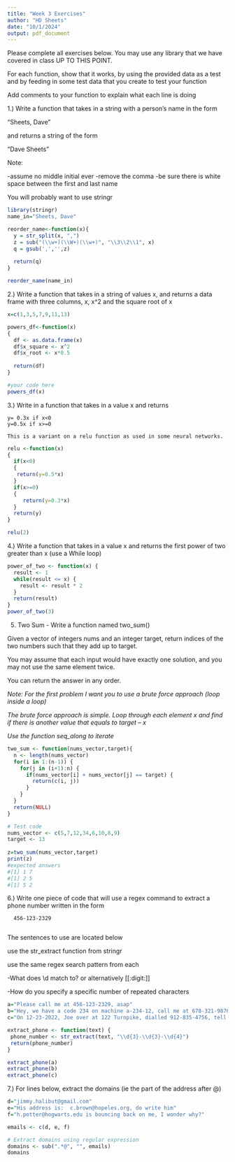 ```yaml
---
title: "Week 3 Exercises"
author: "HD Sheets"
date: "10/1/2024"
output: pdf_document
---
```


Please complete all exercises below. You may use any library that we have covered in class UP TO THIS POINT. 

For each function,  show that it works, by using the provided data as a test
and by feeding in some test data that you create to test your function

Add comments to your function to explain what each line is doing

1.) Write a function that takes in a string with a person's name in the form

"Sheets, Dave"

and returns a string of the form

"Dave Sheets"

Note:

-assume no middle initial ever
-remove the comma
-be sure there is white space between the first and last name

You will probably want to use stringr

```R
library(stringr)
name_in="Sheets, Dave"

reorder_name<-function(x){
  y = str_split(x, ",")
  z = sub("(\\w+)(\\W+)(\\w+)", "\\3\\2\\1", x)
  q = gsub(',','',z)
  
  return(q)
}

reorder_name(name_in)

```

2.) Write a function that takes in a string of values x, and returns a data frame
with three columns,  x, x^2 and the square root of x

```R
x=c(1,3,5,7,9,11,13)

powers_df<-function(x)
{
  df <- as.data.frame(x)
  df$x_square <- x^2
  df$x_root <- x*0.5
  
  return(df)
}

#your code here
powers_df(x)
```


3.) Write in a function that takes in a value x and returns
    
    y= 0.3x if x<0
    y=0.5x if x>=0
    
    This is a variant on a relu function as used in some neural networks.
    
```r

relu <-function(x)
{
  if(x<0)
  {
   return(y=0.5*x)
  }
  if(x>=0)
  {
     return(y=0.3*x)
  }
  return(y)
}

relu(2)
```

4.) Write a function that takes in a value x and returns the first power of two
greater than x  (use a While loop)
```r
power_of_two <- function(x) {
  result <- 1
  while(result <= x) {
    result <- result * 2
  }
  return(result)
}
power_of_two(3)
```

5) Two Sum - Write a function named two_sum()

Given a vector of integers nums and an integer target, return indices of the two numbers such that they add up to target.

You may assume that each input would have exactly one solution, and you may not use the same element twice.

You can return the answer in any order.

*Note: For the first problem I want you to use a brute force approach (loop inside a loop)* 

*The brute force approach is simple. Loop through each element x and find if there is another value that equals to target – x*

*Use the function seq_along to iterate*

```r
two_sum <- function(nums_vector,target){
  n <- length(nums_vector)
  for(i in 1:(n-1)) {
    for(j in (i+1):n) {
      if(nums_vector[i] + nums_vector[j] == target) {
        return(c(i, j))
      }
    }
  }
  return(NULL) 
}

# Test code
nums_vector <- c(5,7,12,34,6,10,8,9)
target <- 13
 
z=two_sum(nums_vector,target)
print(z)
#expected answers
#[1] 1 7
#[1] 2 5
#[1] 5 2

```

6.) Write one piece of code that will use a regex command to extract a phone
number written in the form

      456-123-2329
      
The sentences to use are located below

use the str_extract function from stringr

use the same regex search pattern from each

-What does \\d match to?  or alternatively [[:digit:]]

-How do you specify a specific number of repeated characters

```R
a="Please call me at 456-123-2329, asap"
b="Hey, we have a code 234 on machine a-234-12, call me at 678-321-98766"
c="On 12-23-2022, Joe over at 122 Turnpike, dialled 912-835-4756, tell me by 9:02 pm Wed"

extract_phone <- function(text) {
 phone_number <- str_extract(text, "\\d{3}-\\d{3}-\\d{4}")
 return(phone_number)
}

extract_phone(a)
extract_phone(b)
extract_phone(c)
```

7.)  For lines below,  extract the domains (ie the part of the address after @)

```R
d="jimmy.halibut@gmail.com"
e="His address is:  c.brown@hopeles.org, do write him"
f="h.potter@hogwarts.edu is bouncing back on me, I wonder why?"

emails <- c(d, e, f)

# Extract domains using regular expression
domains <- sub(".*@", "", emails)
domains

```

